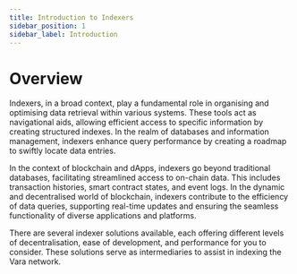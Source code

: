 ```yaml
---
title: Introduction to Indexers
sidebar_position: 1
sidebar_label: Introduction
---
```


# Overview

Indexers, in a broad context, play a fundamental role in organising and optimising data retrieval within various systems. These tools act as navigational aids, allowing efficient access to specific information by creating structured indexes. In the realm of databases and information management, indexers enhance query performance by creating a roadmap to swiftly locate data entries. 

In the context of blockchain and dApps, indexers go beyond traditional databases, facilitating streamlined access to on-chain data. This includes transaction histories, smart contract states, and event logs. In the dynamic and decentralised world of blockchain, indexers contribute to the efficiency of data queries, supporting real-time updates and ensuring the seamless functionality of diverse applications and platforms.

There are several indexer solutions available, each offering different levels of decentralisation, ease of development, and performance for you to consider. These solutions serve as intermediaries to assist in indexing the Vara network.